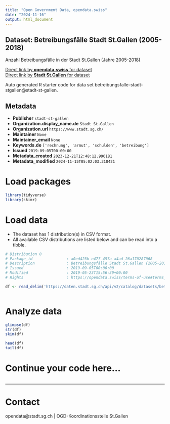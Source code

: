 ```yaml
---
title: "Open Government Data, opendata.swiss"
date: "2024-11-16"
output: html_document
---
```


## Dataset: Betreibungsfälle Stadt St.Gallen (2005-2018)

Anzahl Betreibungsfälle in der Stadt St.Gallen (Jahre 2005-2018)

[Direct link by **opendata.swiss** for dataset](https://opendata.swiss/de/dataset/betreibungsfalle-stadt-st-gallen-2005-2018)<br>
[Direct link by **Stadt St.Gallen** for dataset](https://daten.stadt.sg.ch/explore/dataset/betreibungsfalle-stadt-stgallen/)

Auto generated R starter code for data set betreibungsfalle-stadt-stgallen@stadt-st-gallen.

## Metadata

- **Publisher** `stadt-st-gallen`
- **Organization.display_name.de** `Stadt St.Gallen`
- **Organization.url** `https://www.stadt.sg.ch/`
- **Maintainer** `None`
- **Maintainer_email** `None`
- **Keywords.de** `['rechnung', 'armut', 'schulden', 'betreibung']`
- **Issued** `2019-09-05T00:00:00`
- **Metadata_created** `2023-12-21T12:48:12.996181`
- **Metadata_modified** `2024-11-15T05:02:03.318421`


# Load packages

```r

library(tidyverse)
library(skimr)

```

# Load data

-   The dataset has 1 distribution(s) in CSV format.
-   All available CSV distributions are listed below and can be read into a tibble.

```r

# Distribution 0
# Package_id               : a0ed423b-e477-457a-a4ad-26a170287068
# Description              : Betreibungsfälle Stadt St.Gallen (2005-2018) (csv)
# Issued                   : 2019-09-05T00:00:00
# Modified                 : 2019-05-23T15:56:39+00:00
# Rights                   : https://opendata.swiss/terms-of-use#terms_by

df <- read_delim('https://daten.stadt.sg.ch/api/v2/catalog/datasets/betreibungsfalle-stadt-stgallen/exports/csv?use_labels=true')



```

# Analyze data

```r

glimpse(df)
str(df)
skim(df)

head(df)
tail(df)

```

# Continue your code here...

```r

```

------------------------------------------------------------------------

# Contact

opendata@stadt.sg.ch | OGD-Koordinationsstelle St.Gallen
